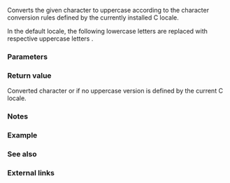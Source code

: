 {{cpp/title|toupper}}
{{cpp/string/byte/navbar}}
{{ddcl|header=cctype|
int toupper( int ch );
}}

Converts the given character to uppercase according to the character conversion rules defined by the currently installed C locale.

In the default {{c|"C"}} locale, the following lowercase letters {{tt|abcdefghijklmnopqrstuvwxyz}} are replaced with respective uppercase letters {{tt|ABCDEFGHIJKLMNOPQRSTUVWXYZ}}.

===Parameters===
{{par begin}}
{{par|ch|character to be converted. If the value of {{c|ch}} is not representable as {{c/core|unsigned char}} and does not equal {{c|EOF}}, the behavior is undefined.}}
{{par end}}

===Return value===
Converted character or {{c|ch}} if no uppercase version is defined by the current C locale.

===Notes===
{{cpp/string/byte/note unsigned char}}

===Example===
{{example
|code=
#include &lt;cctype&gt;
#include &lt;climits&gt;
#include &lt;clocale&gt;
#include &lt;iostream&gt;
#include &lt;ranges&gt;

int main()
{
    for (auto bd{0}; unsigned char lc : std::views::iota(0, UCHAR_MAX))
        if (unsigned char uc = std::toupper(lc); uc != lc)
            std::cout &lt;&lt; lc &lt;&lt; uc &lt;&lt; (13 == ++bd ? '\n' : ' ');
    std::cout &lt;&lt; "\n\n";

    unsigned char c = '\xb8'; // the character ž in ISO-8859-15
                              // but ¸ (cedilla) in ISO-8859-1

    std::setlocale(LC_ALL, "en_US.iso88591");
    std::cout &lt;&lt; std::hex &lt;&lt; std::showbase;
    std::cout &lt;&lt; "in iso8859-1, toupper('0xb8') gives " &lt;&lt; std::toupper(c) &lt;&lt; '\n';
    std::setlocale(LC_ALL, "en_US.iso885915");
    std::cout &lt;&lt; "in iso8859-15, toupper('0xb8') gives " &lt;&lt; std::toupper(c) &lt;&lt; '\n';
}
|output=
aA bB cC dD eE fF gG hH iI jJ kK lL mM
nN oO pP qQ rR sS tT uU vV wW xX yY zZ

in iso8859-1, toupper('0xb8') gives 0xb8
in iso8859-15, toupper('0xb8') gives 0xb4
}}

===See also===
{{dsc begin}}
{{dsc inc|cpp/string/byte/dsc tolower}}
{{dsc inc|cpp/locale/dsc toupper}}
{{dsc inc|cpp/string/wide/dsc towupper}}
{{dsc see c|c/string/byte/toupper}}
{{dsc end}}

===External links===
{{elink begin}}
{{elink|{{enwiki|ISO/IEC 8859-1}}. From Wikipedia.}}
{{elink|{{enwiki|ISO/IEC 8859-15}}. From Wikipedia.}}
{{elink end}}

{{langlinks|de|es|fr|it|ja|ko|pl|pt|ru|zh}}